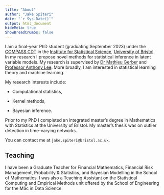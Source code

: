 ```yaml
---
title: "About"
author: "Jake Spiteri"
date: "`r Sys.Date()`"
output: html_document
hideMeta: true
ShowBreadCrumbs: false
---
```



I am a final-year PhD student (graduating September 2023) under the [COMPASS CDT](http://www.bristol.ac.uk/cdt/compass/) in the [Institute for Statistical Science](https://www.bristolmathsresearch.org/statistical-science/), [University of Bristol](https://www.bristol.ac.uk/). In my research I propose novel methods for statistical inference in latent variable models. My research is supervised by [Dr Mathieu Gerber](https://research-information.bris.ac.uk/en/persons/mathieu-gerber) and [Professor Anthony Lee](https://sites.google.com/view/anthonylee). More broadly, I am interested in statistical learning theory and machine learning.

My research interests include:

- Computational statistics,

- Kernel methods,

- Bayesian inference.

Prior to my PhD I completed an integrated master’s degree in Mathematics with Statistics at the University of Bristol. My master's thesis was on outlier detection in time-varying networks.

You can contact me at ```jake.spiteri@bristol.ac.uk```.

## Teaching
I have been a Graduate Teacher for Financial Mathematics, Financial Risk Management, Probability & Statistics, and Bayesian Modelling in the School of Mathematics. I was also a Teaching Assistant on the Statistical Computing and Empirical Methods unit offered by the School of Engineering for the MSc in Data Science.

